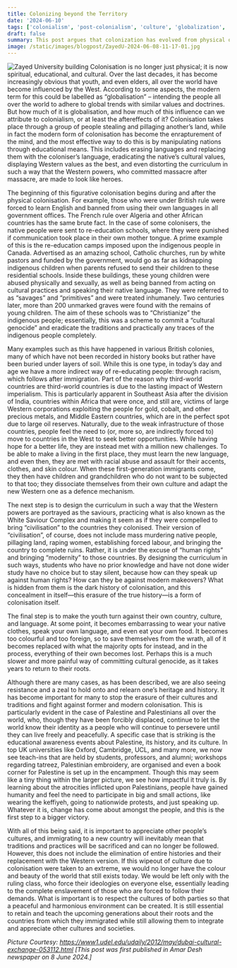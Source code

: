 ```yaml
---
title: Colonizing beyond the Territory
date: '2024-06-10'
tags: ['colonialism', 'post-colonialism', 'culture', 'globalization', 'identity']
draft: false
summary: This post argues that colonization has evolved from physical occupation to a cultural and educational one, often termed 'globalization.' It details how this 'cultural genocide' erases native languages and histories, and how resistance movements are working to reclaim their heritage.
image: /static/images/blogpost/ZayedU-2024-06-08-11-17-01.jpg
---
```


![Zayed University building](/static/images/blogpost/ZayedU-2024-06-08-11-17-01.jpg)
Colonisation is no longer just physical; it is now spiritual, educational, and cultural. Over the last decades, it has become increasingly obvious that youth, and even elders, all over the world have become influenced by the West. According to some aspects, the modern term for this could be labelled as “globalisation” – intending the people all over the world to adhere to global trends with similar values and doctrines. But how much of it is globalisation, and how much of this influence can we attribute to colonialism, or at least the aftereffects of it? Colonisation takes place through a group of people stealing and pillaging another’s land, while in fact the modern form of colonisation has become the enrapturement of the mind, and the most effective way to do this is by manipulating nations through educational means. This includes erasing languages and replacing them with the coloniser’s language, eradicating the native’s cultural values, displaying Western values as the best, and even distorting the curriculum in such a way that the Western powers, who committed massacre after massacre, are made to look like heroes.

The beginning of this figurative colonisation begins during and after the physical colonisation. For example, those who were under British rule were forced to learn English and banned from using their own languages in all government offices. The French rule over Algeria and other African countries has the same brute fact. In the case of some colonisers, the native people were sent to re-education schools, where they were punished if communication took place in their own mother tongue. A prime example of this is the re-education camps imposed upon the indigenous people in Canada. Advertised as an amazing school, Catholic churches, run by white pastors and funded by the government, would go as far as kidnapping indigenous children when parents refused to send their children to these residential schools. Inside these buildings, these young children were abused physically and sexually, as well as being banned from acting on cultural practices and speaking their native language. They were referred to as “savages” and “primitives” and were treated inhumanely. Two centuries later, more than 200 unmarked graves were found with the remains of young children. The aim of these schools was to “Christianize” the indigenous people; essentially, this was a scheme to commit a “cultural genocide” and eradicate the traditions and practically any traces of the indigenous people completely.

Many examples such as this have happened in various British colonies, many of which have not been recorded in history books but rather have been buried under layers of soil. While this is one type, in today’s day and age we have a more indirect way of re-educating people: through racism, which follows after immigration. Part of the reason why third-world countries are third-world countries is due to the lasting impact of Western imperialism. This is particularly apparent in Southeast Asia after the division of India, countries within Africa that were once, and still are, victims of large Western corporations exploiting the people for gold, cobalt, and other precious metals, and Middle Eastern countries, which are in the perfect spot due to large oil reserves. Naturally, due to the weak infrastructure of those countries, people feel the need to (or, more so, are indirectly forced to) move to countries in the West to seek better opportunities. While having hope for a better life, they are instead met with a million new challenges. To be able to make a living in the first place, they must learn the new language, and even then, they are met with racial abuse and assault for their accents, clothes, and skin colour. When these first-generation immigrants come, they then have children and grandchildren who do not want to be subjected to that too; they dissociate themselves from their own culture and adapt the new Western one as a defence mechanism.

The next step is to design the curriculum in such a way that the Western powers are portrayed as the saviours, practicing what is also known as the White Saviour Complex and making it seem as if they were compelled to bring “civilisation” to the countries they colonised. Their version of “civilisation”, of course, does not include mass murdering native people, pillaging land, raping women, establishing forced labour, and bringing the country to complete ruins. Rather, it is under the excuse of “human rights” and bringing “modernity” to those countries. By designing the curriculum in such ways, students who have no prior knowledge and have not done wider study have no choice but to stay silent, because how can they speak up against human rights? How can they be against modern makeovers? What is hidden from them is the dark history of colonisation, and this concealment in itself—this erasure of the true history—is a form of colonisation itself.

The final step is to make the youth turn against their own country, culture, and language. At some point, it becomes embarrassing to wear your native clothes, speak your own language, and even eat your own food. It becomes too colourful and too foreign, so to save themselves from the wrath, all of it becomes replaced with what the majority opts for instead, and in the process, everything of their own becomes lost. Perhaps this is a much slower and more painful way of committing cultural genocide, as it takes years to return to their roots.

Although there are many cases, as has been described, we are also seeing resistance and a zeal to hold onto and relearn one’s heritage and history. It has become important for many to stop the erasure of their cultures and traditions and fight against former and modern colonisation. This is particularly evident in the case of Palestine and Palestinians all over the world, who, though they have been forcibly displaced, continue to let the world know their identity as a people who will continue to persevere until they can live freely and peacefully. A specific case that is striking is the educational awareness events about Palestine, its history, and its culture. In top UK universities like Oxford, Cambridge, UCL, and many more, we now see teach-ins that are held by students, professors, and alumni; workshops regarding tatreez, Palestinian embroidery, are organised and even a book corner for Palestine is set up in the encampment. Though this may seem like a tiny thing within the larger picture, we see how impactful it truly is. By learning about the atrocities inflicted upon Palestinians, people have gained humanity and feel the need to participate in big and small actions, like wearing the keffiyeh, going to nationwide protests, and just speaking up. Whatever it is, change has come about amongst the people, and this is the first step to a bigger victory.

With all of this being said, it is important to appreciate other people’s cultures, and immigrating to a new country will inevitably mean that traditions and practices will be sacrificed and can no longer be followed. However, this does not include the elimination of entire histories and their replacement with the Western version. If this wipeout of culture due to colonisation were taken to an extreme, we would no longer have the colour and beauty of the world that still exists today. We would be left only with the ruling class, who force their ideologies on everyone else, essentially leading to the complete enslavement of those who are forced to follow their demands. What is important is to respect the cultures of both parties so that a peaceful and harmonious environment can be created. It is still essential to retain and teach the upcoming generations about their roots and the countries from which they immigrated while still allowing them to integrate and appreciate other cultures and societies.

*Picture Courtesy: https://www1.udel.edu/udaily/2012/may/dubai-cultural-exchange-053112.html*
*[This post was first published in Amar Desh newspaper on 8 June 2024.]*
```